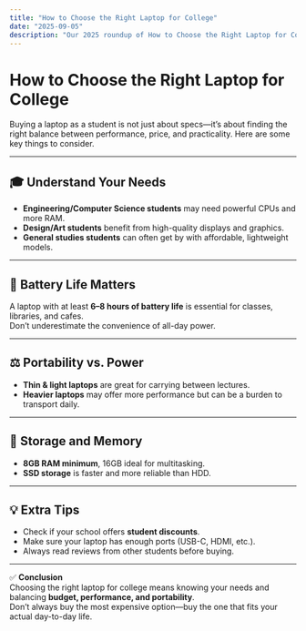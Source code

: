 ```yaml
---
title: "How to Choose the Right Laptop for College"
date: "2025-09-05"
description: "Our 2025 roundup of How to Choose the Right Laptop for College"
---
```


# How to Choose the Right Laptop for College

Buying a laptop as a student is not just about specs—it’s about finding the right balance between performance, price, and practicality. Here are some key things to consider.

---

## 🎓 Understand Your Needs

- **Engineering/Computer Science students** may need powerful CPUs and more RAM.
- **Design/Art students** benefit from high-quality displays and graphics.
- **General studies students** can often get by with affordable, lightweight models.

---

## 🔋 Battery Life Matters

A laptop with at least **6–8 hours of battery life** is essential for classes, libraries, and cafes.  
Don’t underestimate the convenience of all-day power.

---

## ⚖️ Portability vs. Power

- **Thin & light laptops** are great for carrying between lectures.
- **Heavier laptops** may offer more performance but can be a burden to transport daily.

---

## 💾 Storage and Memory

- **8GB RAM minimum**, 16GB ideal for multitasking.
- **SSD storage** is faster and more reliable than HDD.

---

## 💡 Extra Tips

- Check if your school offers **student discounts**.
- Make sure your laptop has enough ports (USB-C, HDMI, etc.).
- Always read reviews from other students before buying.

---

✅ **Conclusion**  
Choosing the right laptop for college means knowing your needs and balancing **budget, performance, and portability**.  
Don’t always buy the most expensive option—buy the one that fits your actual day-to-day life.

